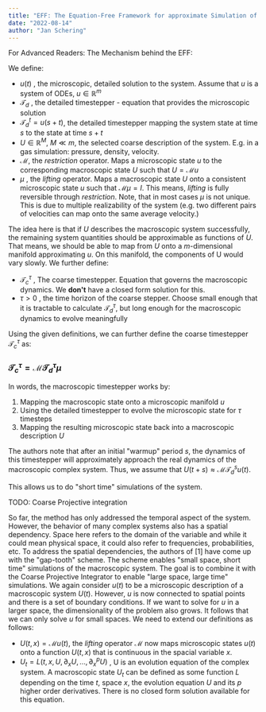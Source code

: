 ```yaml
---
title: "EFF: The Equation-Free Framework for approximate Simulation of large complex Systems"
date: "2022-08-14"
author: "Jan Schering"
---
```


For Advanced Readers: The Mechanism behind the EFF:

We define:

- $u(t)$ , the microscopic, detailed solution to the system. Assume that $u$ is a system of ODEs, $u \in \mathbb{R}^m$
- $\mathcal{T}_d$ , the detailed timestepper - equation that provides the microscopic solution
- $\mathcal{T}_d^t = u(s + t)$, the detailed timestepper mapping the system state at time $s$ to the state at time $s+t$
- $U \in \mathbb{R}^M$, $M \ll m$, the selected coarse description of the system. E.g. in a gas simulation: pressure, density, velocity.
- $\mathcal{M}$, the _restriction_ operator. Maps a microscopic state $u$ to the corresponding macroscopic state $U$ such that $U = \mathcal{M}u$
- $\mu$ , the _lifting_ operator. Maps a macroscopic state $U$ onto a consistent microscopic state $u$ such that $\mathcal{M}\mu = I$. This means, _lifting_ is fully reversible through _restriction_.
Note, that in most cases $\mu$ is not unique. This is due to multiple realizability of the system (e.g. two different pairs of velocities can map onto the same average velocity.)

The idea here is that if $U$ describes the macroscopic system successfully, the remaining system quantities should be approximable as functions of $U$.
That means, we should be able to map from $U$ onto a $m$-dimensional manifold approximating $u$. On this manifold, the components of U would vary slowly.
We further define:

- $\mathcal{T}_c^\tau$ , The coarse timestepper. Equation that governs the macroscopic dynamics. We **don't** have a closed form solution for this.
- $\tau > 0$ , the time horizon of the coarse stepper. Choose small enough that it is tractable to calculate $\mathcal{T}_d^{\tau}$, but long enough for the macroscopic dynamics to evolve meaningfully

Using the given definitions, we can further define the coarse timestepper $\mathcal{T}_c^\tau$ as:

### $\mathcal{T}_c^\tau = \mathcal{M}\mathcal{T}_d^{\tau}\mu$

In words, the macroscopic timestepper works by:

1. Mapping the macroscopic state onto a microscopic manifold $u$
2. Using the detailed timestepper to evolve the microscopic state for $\tau$ timesteps
3. Mapping the resulting microscopic state back into a macroscopic description $U$

The authors note that after an initial "warmup" period $s$, the dynamics of this timestepper will approximately approach the real dynamics of the macroscopic complex system. Thus,
we assume that $U(t + s) \approx \mathcal{M}\mathcal{T}_d^s u(t)$.

This allows us to do "short time" simulations of the system.

TODO: Coarse Projective integration

So far, the method has only addressed the temporal aspect of the system. However, the behavior of many complex systems also has a spatial dependency.
Space here refers to the domain of the variable and while it could mean physical space, it could also refer to frequencies, probabilities, etc. To address the spatial dependencies,
the authors of [1] have come up with the "gap-tooth" scheme. The scheme enables "small space, short time" simulations of the macroscopic system. The goal is to combine it with the Coarse
Projective Integrator to enable "large space, large time" simulations. We again consider $u(t)$ to be a microscopic description of a macroscopic system $U(t)$. However, $u$ is now connected
to spatial points and there is a set of boundary conditions. If we want to solve for $u$ in a larger space, the dimensionality of the problem also grows. It follows that we can only solve $u$
for small spaces. We need to extend our definitions as follows:

- $U(t, x) = \mathcal{M}u(t)$, the _lifting_ operator $\mathcal{M}$ now maps microscopic states $u(t)$ onto a function $U(t,x)$ that is continuous in the spacial variable $x$.
- $U_t = L(t, x, U, \partial_x U, \dots, \partial_x^p U)$ , U is an evolution equation of the complex system. A macroscopic state $U_t$ can be defined as some function $L$
depending on the time $t$, space $x$, the evolution equation $U$ and its $p$ higher order derivatives. There is no closed form solution available for this equation.

